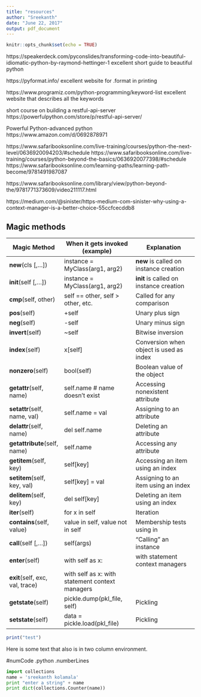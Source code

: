```yaml
---
title: "resources"
author: "Sreekanth"
date: "June 22, 2017"
output: pdf_document
---
```


```r
knitr::opts_chunk$set(echo = TRUE)
```
https://speakerdeck.com/pyconslides/transforming-code-into-beautiful-idiomatic-python-by-raymond-hettinger-1
excellent short guide to beautiful python

https://pyformat.info/
excellent website for .format in printing

https://www.programiz.com/python-programming/keyword-list
excellent website that describes all the keywords

short course on building a restful-api-server
https://powerfulpython.com/store/p/restful-api-server/

Powerful Python-advanced python
https://www.amazon.com/d/0692878971

https://www.safaribooksonline.com/live-training/courses/python-the-next-level/0636920094203/#schedule
https://www.safaribooksonline.com/live-training/courses/python-beyond-the-basics/0636920077398/#schedule
https://www.safaribooksonline.com/learning-paths/learning-path-become/9781491987087

https://www.safaribooksonline.com/library/view/python-beyond-the/9781771373609/video211117.html

https://medium.com/@sinister/https-medium-com-sinister-why-using-a-context-manager-is-a-better-choice-55ccfcecddb8





## Magic methods
|     Magic Method  | When it gets invoked (example)      |	Explanation
----------|--------------|------------
__new__(cls [,...]) |instance = MyClass(arg1, arg2) |__new__ is called on instance creation 
|__init__(self [,...]) |instance = MyClass(arg1, arg2) |__init__ is called on instance creation 
|__cmp__(self, other) |self == other, self > other, etc. |Called for any comparison |
__pos__(self) |+self |Unary plus sign |
__neg__(self) |-self |Unary minus sign |
__invert__(self) |~self |Bitwise inversion |
__index__(self) |x[self] |Conversion when object is used as index |
__nonzero__(self) |bool(self) |Boolean value of the object |
__getattr__(self, name) |self.name # name doesn't exist |Accessing nonexistent attribute |
__setattr__(self, name, val) |self.name = val |Assigning to an attribute |
__delattr__(self, name) |del self.name |Deleting an attribute |
__getattribute__(self, name) |self.name |Accessing any attribute |
__getitem__(self, key) |self[key] |Accessing an item using an index |
__setitem__(self, key, val) |self[key] = val |Assigning to an item using an index |
__delitem__(self, key) |del self[key] |Deleting an item using an index |
__iter__(self) |for x in self |Iteration |
__contains__(self, value) |value in self, value not in self |Membership tests using in |
__call__(self [,...]) |self(args) |"Calling" an instance |
__enter__(self) |with self as x: |with statement context managers |
__exit__(self, exc, val, trace) |with self as x: with statement context managers |
__getstate__(self) |pickle.dump(pkl_file, self) |Pickling |
__setstate__(self) |data = pickle.load(pkl_file) |Pickling 





\btwocol
```r
print("test")
```

Here is some text that also is in two column environment.
\etwocol



#numCode .python .numberLines





```python
import collections
name = 'sreekanth kolamala'
print "enter a string" + name
print dict(collections.Counter(name))
```
